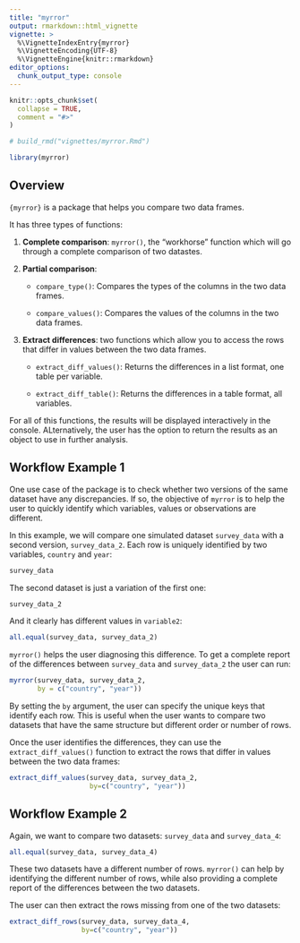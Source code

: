 ```yaml
---
title: "myrror"
output: rmarkdown::html_vignette
vignette: >
  %\VignetteIndexEntry{myrror}
  %\VignetteEncoding{UTF-8}
  %\VignetteEngine{knitr::rmarkdown}
editor_options: 
  chunk_output_type: console
---
```


```r
knitr::opts_chunk$set(
  collapse = TRUE,
  comment = "#>"
)

# build_rmd("vignettes/myrror.Rmd")
```

```r
library(myrror)
```

## Overview

`{myrror}` is a package that helps you compare two data frames.

It has three types of functions:

1.  **Complete comparison**: `myrror()`, the "workhorse" function which will go through a complete comparison of two datastes.

2.  **Partial comparison**:

    -   `compare_type()`: Compares the types of the columns in the two data frames.

    -   `compare_values()`: Compares the values of the columns in the two data frames.

3.  **Extract differences**: two functions which allow you to access the rows that differ in values between the two data frames.

    -   `extract_diff_values()`: Returns the differences in a list format, one table per variable.

    -   `extract_diff_table()`: Returns the differences in a table format, all variables.

For all of this functions, the results will be displayed interactively in the console. ALternatively, the user has the option to return the results as an object to use in further analysis.

## Workflow Example 1

One use case of the package is to check whether two versions of the same dataset have any discrepancies. If so, the objective of `myrror` is to help the user to quickly identify which variables, values or observations are different.

In this example, we will compare one simulated dataset `survey_data` with a second version,
`survey_data_2`. Each row is uniquely identified by two variables, `country` and `year`:

```r
survey_data
```

The second dataset is just a variation of the first one:
```r
survey_data_2
```

And it clearly has different values in `variable2`:
```r
all.equal(survey_data, survey_data_2)
```

`myrror()` helps the user diagnosing this difference. To get a complete report of the differences between `survey_data` and `survey_data_2` the user can run:

```r
myrror(survey_data, survey_data_2, 
       by = c("country", "year")) 
```

By setting the `by` argument, the user can specify the unique keys that identify each row. This is useful when the user wants to compare two datasets that have the same structure but different order or number of rows.

Once the user identifies the differences, they can use the `extract_diff_values()` function to extract the rows that differ in values between the two data frames:

```r
extract_diff_values(survey_data, survey_data_2, 
                    by=c("country", "year"))
```

## Workflow Example 2

Again, we want to compare two datasets: `survey_data` and `survey_data_4`:

```r
all.equal(survey_data, survey_data_4)
```

These two datasets have a different number of rows. `myrror()` can help by identifying the different number of rows, while also providing a complete report of the differences between the two datasets.

The user can then extract the rows missing from one of the two datasets:
```r
extract_diff_rows(survey_data, survey_data_4, 
                  by=c("country", "year"))

```
